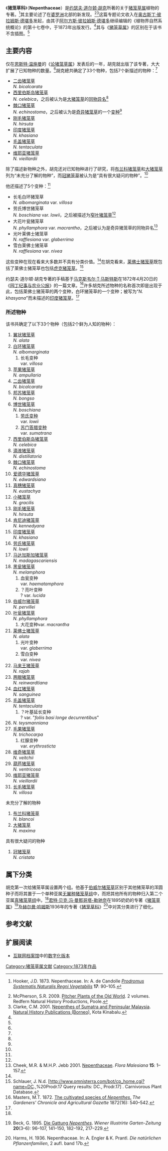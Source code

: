 {{noteTA
|G1=Carnivorous Plant	
}}
{{Infobox Book
| name          = 《猪笼草科》
| title_orig    = 
| translator    = 
| image         = [[File:Nepenthaceae_Hooker_1873.jpg|350px]]
| image_caption = 《猪笼草科》的开头两页
| author        = [[约瑟夫·道尔顿·胡克|约瑟夫·道尔顿·胡克]]
| illustrator   = 
| cover_artist  = 
| country       = 
| language      = [[拉丁文|拉丁文]]
| series        = 
| subject       = 
| genre         = 
| publisher     =
| pub_date      = 1873年
| english_pub_date = 
| media_type    = 
| pages         = 
| isbn          = 
| oclc          = 
| preceded_by   = 
| followed_by   = 
}}

《'''猪笼草科'''》（'''Nepenthaceae'''）是[[约瑟夫·道尔顿·胡克|约瑟夫·道尔顿·胡克]]所著的关于[[猪笼草属|猪笼草属]]植物的专著。<ref name=Hooker>{{la icon}} Hooker, J.D. 1873. Nepenthaceae. In: A. de Candolle ''[[Prodromus_Systematis_Naturalis_Regni_Vegetabilis|Prodromus Systematis Naturalis Regni Vegetabilis]]'' '''17''': 90–105.</ref>其主要论述了在[[婆罗洲|婆罗洲]]北部的新发现。<ref name=McPherson>McPherson, S.R. 2009. [[旧大陆的猪笼草|Pitcher Plants of the Old World]]. 2 volumes. Redfern Natural History Productions, Poole.</ref><ref name=Clarke2001>Clarke, C.M. 2001. [[苏门答腊岛与西马来西亚的猪笼草|Nepenthes of Sumatra and Peninsular Malaysia]]. [[自然历史出版社_(婆罗洲)|Natural History Publications (Borneo)]], Kota Kinabalu.</ref>这篇专题论文收入在[[奥古斯丁·彼拉姆斯·德堪多|奥古斯丁·彼拉姆斯·德堪多]]发起，由其子[[阿尔方斯·彼拉姆斯·德堪多|阿尔方斯·彼拉姆斯·德堪多]]继续编辑的《植物界自然系统概论》{{small|（''Prodromus Systematis Naturalis Regni Vegetabilis''）}}的第十七卷中，于1873年出版发行。<ref name=Hooker />其与《[[猪笼草属_(专著)|猪笼草属]]》的区别在于该书不含插图。<ref name=Hooker />

== 主要内容 ==
仅在[[恩斯特·温施曼|恩斯特·温施曼]]{{small|（Ernst Wunschmann）}}的《[[论猪笼草属|论猪笼草属]]》发表后的一年，胡克就出版了该专著，大大扩展了已知物种的数量。<ref name=McPherson />胡克總共确定了33个物种，包括7个新描述的物种：<ref name=Hooker />
{{Div col|cols=2|small=yes}}
*[[二齿猪笼草|二齿猪笼草]]<br />''N. bicalcarata''
*[[西里伯斯岛猪笼草|西里伯斯岛猪笼草]]<br />''N. celebica''，之后被认为是[[大猪笼草|大猪笼草]]的[[同物异名|同物异名]]<ref name=McPherson />
*[[棘口猪笼草|棘口猪笼草]]<br />''N. echinostoma''，之后被认为是[[奇异猪笼草|奇异猪笼草]]的一个[[变种|变种]]<ref name=McPherson />
*[[刚毛猪笼草|刚毛猪笼草]]<br />''N. hirsuta''
*[[印度猪笼草|印度猪笼草]]<br />''N. khasiana''
*[[毛盖猪笼草|毛盖猪笼草]]<br />''N. tentaculata''
*[[维耶亚猪笼草|维耶亚猪笼草]]<br />''N. vieillardii''
{{Div col end}}

除了描述新物种之外，胡克还对已知物种进行了研究，将[[布兰科猪笼草|布兰科猪笼草]]{{small|（''N. blancoi''）}}和[[大猪笼草|大猪笼草]]{{small|（''N. maxima''）}}列为“未充分了解的物种{{small|（species non satis notæ）}}”，而[[冠猪笼草|冠猪笼草]]{{small|（''N. cristata''）}}被认为是“具有很大疑问的物种{{small|（species admodum dubia）}}”。<ref name=Hooker />

他还描述了5个变种：<ref name=Hooker />
{{Div col|cols=2|small=yes}}
*长毛白环猪笼草<br />''N. albomarginata'' var. ''villosa''
*劳氏博世猪笼草<br />''N. boschiana'' var. ''lowii''，之后被描述为[[窄叶猪笼草|窄叶猪笼草]]<ref name=McPherson />
*大花叶瓮猪笼草<br />''N. phyllamphora'' var. ''macrantha''，之后被认为是奇异猪笼草的同物异名<ref name=C&J>Cheek, M.R. & M.H.P. Jebb 2001. [[猪笼草科_(2001年专著)|Nepenthaceae]]. ''Flora Malesiana'' '''15''': 1–157.</ref>
*光叶莱佛士猪笼草<br />''N. rafflesiana'' var. ''glaberrima''
*雪白莱佛士猪笼草<br />''N. rafflesiana'' var. ''nivea''
{{Div col end}}

这些变种在现在看来大多数并不具有分类价值。<ref name=McPherson />在胡克看来，[[莱佛士猪笼草|莱佛士猪笼草]]既包括了莱佛士猪笼草也包括[[虎克猪笼草|虎克猪笼草]]{{small|（''N. × hookeriana''）}}。<ref>Schlauer, J. N.d. [http://www.omnisterra.com/bot/cp_home.cgi?name=DC.,%20Prodr.17 Query results: DC., Prodr.17] {{Wayback|url=http://www.omnisterra.com/bot/cp_home.cgi?name=DC.,%20Prodr.17 |date=20150924060206 }}. Carnivorous Plant Database.</ref>

约瑟夫·道尔顿·胡克专著的手稿基于[[马克斯韦尔·T·马斯特斯|马克斯韦尔·T·马斯特斯]]在1872年4月20日的《[[园丁纪事|园丁纪事与农业公报]]》的一篇文章。<ref name=Masters16>Masters, M.T. 1872. [http://biodiversitylibrary.org/page/26129152 The cultivated species of ''Nepenthes''.] {{Wayback|url=http://biodiversitylibrary.org/page/26129152 |date=20130923043952 }} ''The Gardeners' Chronicle and Agricultural Gazette'' 1872(16): 540–542.</ref>许多胡克所述物种的名称首次即是出现于此，包括莱佛士猪笼草的两个变种，白环猪笼草的一个变种；被写为“''N. khasyana''”而未描述的[[印度猪笼草|印度猪笼草]]。<ref name=Masters16 />

=== 所述物种 ===
该书共确定了以下33个物种（包括2个鲜为人知的物种）：

{{Div col|cols=4|small=yes}}
# [[翼状猪笼草|翼状猪笼草]]<br>''N. alata''
# [[白环猪笼草|白环猪笼草]]<br>''N. albomarginata''
##长毛变种<br>var. ''villosa''
# [[苹果猪笼草|苹果猪笼草]]<br>''N. ampullaria''
# [[二齿猪笼草|二齿猪笼草]]<br>''N. bicalcarata''
# [[邦苏猪笼草|邦苏猪笼草]]<br>''N. bongso''
# [[博世猪笼草|博世猪笼草]]<br>''N. boschiana''
##[[窄叶猪笼草|劳氏变种]]<br>var. ''lowii''
##[[苏门答腊猪笼草|苏门答腊变种]]<br>var. ''sumatrana''
# [[西里伯斯岛猪笼草|西里伯斯岛猪笼草]]<br>''N. celebica''
# [[滴液猪笼草|滴液猪笼草]]<br>''N. distillatoria''
# [[棘口猪笼草|棘口猪笼草]]<br>''N. echinostoma''
# [[爱德华猪笼草|爱德华猪笼草]]<br>''N. edwardsiana''
# [[真穗猪笼草|真穗猪笼草]]<br>''N. eustachya''
# [[小猪笼草|小猪笼草]]<br>''N. gracilis''
# [[刚毛猪笼草|刚毛猪笼草]]<br>''N. hirsuta''
# [[肯尼迪猪笼草|肯尼迪猪笼草]]<br>''N. kennedyana''
# [[印度猪笼草|印度猪笼草]]<br>''N. khasiana''
# [[劳氏猪笼草|劳氏猪笼草]]<br>''N. lowii''
# [[马达加斯加猪笼草|马达加斯加猪笼草]]<br>''N. madagascariensis''
# [[黑瓮猪笼草|黑瓮猪笼草]]<br>''N. melamphora''
##血瓮变种<br>var. ''haematamphora''
##？亮叶变种<br>? var. ''lucida''
# [[伯威尔猪笼草|伯威尔猪笼草]]<br>''N. pervillei''
# [[叶瓮猪笼草|叶瓮猪笼草]]<br>''N. phyllamphora''
##大花变种var. ''macrantha''
# [[莱佛士猪笼草|莱佛士猪笼草]]<br>''N. alata''
##光叶变种<br>var. ''glaberrima''
##雪白变种<br>var. ''nivea''
# [[马来王猪笼草|马来王猪笼草]]<br>''N. rajah''
# [[两眼猪笼草|两眼猪笼草]]<br>''N. reinwardtiana''
# [[血红猪笼草|血红猪笼草]]<br>''N. sanguinea''
# [[毛盖猪笼草|毛盖猪笼草]]<br>''N. tentaculata''
##？叶基延长变种<br>? var. "''foliis basi longe decurrentibus''"
# ''N. teysmanniana''
# [[毛果猪笼草|毛果猪笼草]]<br>''N. trichocarpa''
##红腺变种<br>var. ''erythrosticta''
# [[维奇猪笼草|维奇猪笼草]]<br>''N. veitchii''
# [[葫芦猪笼草|葫芦猪笼草]]<br>''N. ventricosa''
# [[维耶亚猪笼草|维耶亚猪笼草]]<br>''N. vieillardii''
# [[长毛猪笼草|长毛猪笼草]]<br>''N. villosa''

;未充分了解的物种
# [[布兰科猪笼草|布兰科猪笼草]]<br>''N. blancoi''
# [[大猪笼草|大猪笼草]]<br>''N. maxima''

;具有很大疑问的物种
# [[冠猪笼草|冠猪笼草]]<br>''N. cristata''
{{Div col end}}

== 属下分类 ==
{{main|猪笼草属分类学}}

胡克第一次给猪笼草属设置两个组。他基于[[伯威尔猪笼草|伯威尔猪笼草]]{{small|（''N. pervillei''）}}区别于其他猪笼草的浑圆种子而将其置于一个单种亚属[[无翼种猪笼草组|无翼种猪笼草组]]{{small|（''Anourosperma''）}}中，而把其他所有的物种归入第二个亚属[[真猪笼草组|真猪笼草组]]{{small|（''Eunepenthes''）}}中。<ref name=Hooker />[[君特·贝克·冯·曼那哥塔-勒驰奈|君特·贝克·冯·曼那哥塔-勒驰奈]]在1895奶奶的专著《[[猪笼草属_(专著)|猪笼草属]]》<ref name=Beck>{{de icon}} Beck, G. 1895. [[猪笼草属_(专著)|Die Gattung ''Nepenthes'']]. ''Wiener Illustrirte Garten-Zeitung'' '''20'''(3–6): 96–107, 141–150, 182–192, 217–229.</ref>及[[赫尔曼·哈姆斯|赫尔曼·哈姆斯]]1936年的专著《[[猪笼草属文献列表|猪笼草科]]》<ref>Harms, H. 1936. Nepenthaceae. In: A. Engler & K. Prantl. ''Die natürlichen Pflanzenfamilien'', 2 aufl. band 17b.</ref>中对其分类进行了细化。

==参考文献==
{{Reflist|2}}

==扩展阅读==
{{refbegin}}
* [[互联网档案馆|互联网档案馆]]中的[http://www.archive.org/stream/prodromussystem19candgoog#page/n100/mode/2up 数字化版本]
{{refend}}

{{猪笼草属专著}}

[[Category:猪笼草属文献|Category:猪笼草属文献]]
[[Category:1873年作品|Category:1873年作品]]